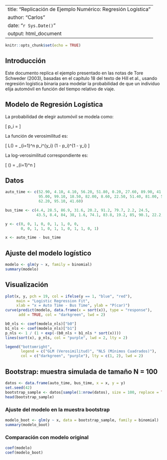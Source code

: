 
---
title: "Replicación de Ejemplo Numérico: Regresión Logística"
author: "Carlos"
date: "`r Sys.Date()`"
output: html_document
---

```r
knitr::opts_chunk$set(echo = TRUE)
```

## Introducción

Este documento replica el ejemplo presentado en las notas de Tore Schweder (2003), basadas en el capítulo 18 del texto de Hill et al., usando regresión logística binaria para modelar la probabilidad de que un individuo elija automóvil en función del tiempo relativo de viaje.

## Modelo de Regresión Logística

La probabilidad de elegir automóvil se modela como:

\[
p_i = \frac{1}{1 + e^{-x_i \beta}}
\]

La función de verosimilitud es:

\[
L(\beta) = \prod_{i=1}^n p_i^{y_i} (1 - p_i)^{1 - y_i}
\]

La log-verosimilitud correspondiente es:

\[
\ell(\beta) = \sum_{i=1}^n \left[ y_i \log(p_i) + (1 - y_i) \log(1 - p_i) \right]
\]

## Datos

```r
auto_time <- c(52.90, 4.10, 4.10, 56.20, 51.80, 0.20, 27.60, 89.90, 41.50,
               95.00, 99.10, 18.50, 82.00, 8.60, 22.50, 51.40, 81.00, 51.00,
               62.20, 95.10, 41.60)

bus_time <- c(4.4, 28.5, 86.9, 31.6, 20.2, 91.2, 79.7, 2.2, 24.5,
              43.5, 8.4, 84, 38, 1.6, 74.1, 83.8, 19.2, 85, 90.1, 22.2, 91.5)

y <- c(0, 0, 1, 0, 0, 1, 1, 0, 0,
       0, 0, 1, 1, 0, 1, 1, 0, 1, 1, 0, 1)

x <- auto_time - bus_time
```

## Ajuste del modelo logístico

```r
modelo <- glm(y ~ x, family = binomial)
summary(modelo)
```

## Visualización

```r
plot(x, y, pch = 19, col = ifelse(y == 1, "blue", "red"),
     main = "Logistic Regression Fit",
     xlab = "x = Auto Time - Bus Time", ylab = "P(car)")
curve(predict(modelo, data.frame(x = sort(x)), type = "response"),
      add = TRUE, col = "darkgreen", lwd = 2)

b0_nls <- coef(modelo_nls)["b0"]
b1_nls <- coef(modelo_nls)["b1"]
p_nls <- 1 / (1 + exp(-(b0_nls + b1_nls * sort(x))))
lines(sort(x), p_nls, col = "purple", lwd = 2, lty = 2)

legend("bottomright",
       legend = c("GLM (Verosimilitud)", "NLS (Mínimos Cuadrados)"),
       col = c("darkgreen", "purple"), lty = c(1, 2), lwd = 2)
```

## Bootstrap: muestra simulada de tamaño N = 100

```r
datos <- data.frame(auto_time, bus_time, x = x, y = y)
set.seed(42)
bootstrap_sample <- datos[sample(1:nrow(datos), size = 100, replace = TRUE), ]
head(bootstrap_sample)
```

### Ajuste del modelo en la muestra bootstrap

```r
modelo_boot <- glm(y ~ x, data = bootstrap_sample, family = binomial)
summary(modelo_boot)
```

### Comparación con modelo original

```r
coef(modelo)
coef(modelo_boot)
```

